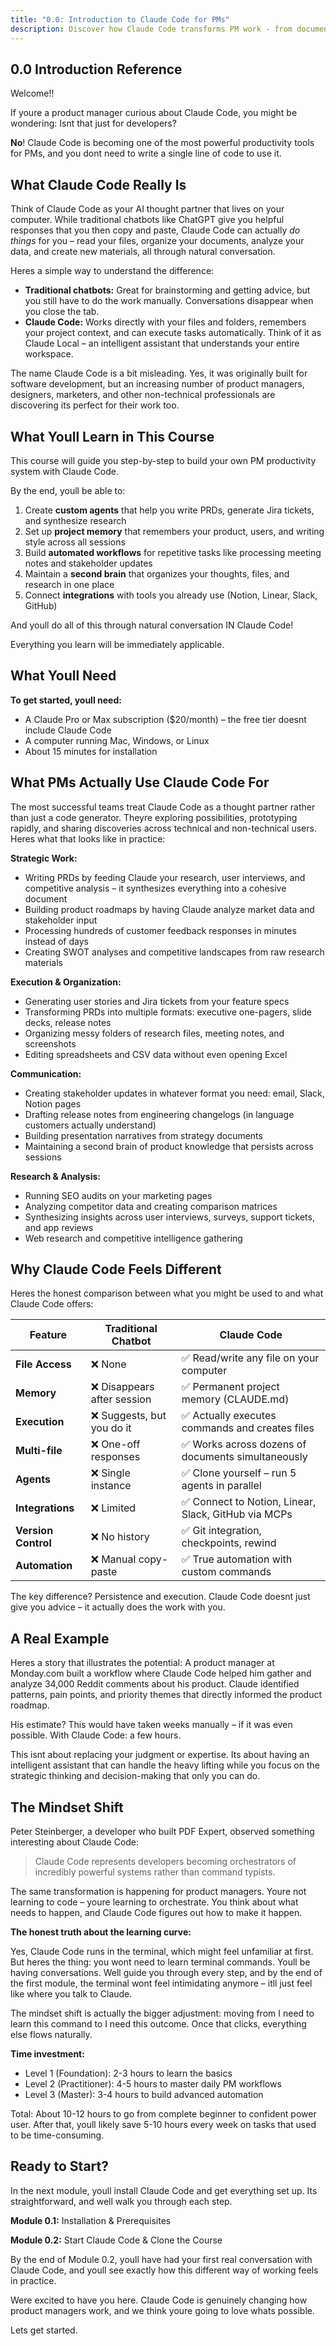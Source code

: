 ```yaml
---
title: "0.0: Introduction to Claude Code for PMs"
description: Discover how Claude Code transforms PM work - from documentation to data analysis
---
```



## 0.0 Introduction Reference

Welcome!!

If youre a product manager curious about Claude Code, you might be wondering: Isnt that just for developers?

**No**! Claude Code is becoming one of the most powerful productivity tools for PMs, and you dont need to write a single line of code to use it.

## What Claude Code Really Is

Think of Claude Code as your AI thought partner that lives on your computer. While traditional chatbots like ChatGPT give you helpful responses that you then copy and paste, Claude Code can actually *do things* for you – read your files, organize your documents, analyze your data, and create new materials, all through natural conversation.

Heres a simple way to understand the difference:

- **Traditional chatbots:** Great for brainstorming and getting advice, but you still have to do the work manually. Conversations disappear when you close the tab.
- **Claude Code:** Works directly with your files and folders, remembers your project context, and can execute tasks automatically. Think of it as Claude Local – an intelligent assistant that understands your entire workspace.

The name Claude Code is a bit misleading. Yes, it was originally built for software development, but an increasing number of product managers, designers, marketers, and other non-technical professionals are discovering its perfect for their work too.

## What Youll Learn in This Course

This course will guide you step-by-step to build your own PM productivity system with Claude Code.

By the end, youll be able to:

1. Create **custom agents** that help you write PRDs, generate Jira tickets, and synthesize research
2. Set up **project memory** that remembers your product, users, and writing style across all sessions
3. Build **automated workflows** for repetitive tasks like processing meeting notes and stakeholder updates
4. Maintain a **second brain** that organizes your thoughts, files, and research in one place
5. Connect **integrations** with tools you already use (Notion, Linear, Slack, GitHub)

And youll do all of this through natural conversation IN Claude Code!

Everything you learn will be immediately applicable.

## What Youll Need

**To get started, youll need:**
- A Claude Pro or Max subscription ($20/month) – the free tier doesnt include Claude Code
- A computer running Mac, Windows, or Linux
- About 15 minutes for installation

## What PMs Actually Use Claude Code For

The most successful teams treat Claude Code as a thought partner rather than just a code generator. Theyre exploring possibilities, prototyping rapidly, and sharing discoveries across technical and non-technical users. Heres what that looks like in practice:

**Strategic Work:**
- Writing PRDs by feeding Claude your research, user interviews, and competitive analysis – it synthesizes everything into a cohesive document
- Building product roadmaps by having Claude analyze market data and stakeholder input
- Processing hundreds of customer feedback responses in minutes instead of days
- Creating SWOT analyses and competitive landscapes from raw research materials

**Execution & Organization:**
- Generating user stories and Jira tickets from your feature specs
- Transforming PRDs into multiple formats: executive one-pagers, slide decks, release notes
- Organizing messy folders of research files, meeting notes, and screenshots
- Editing spreadsheets and CSV data without even opening Excel

**Communication:**
- Creating stakeholder updates in whatever format you need: email, Slack, Notion pages
- Drafting release notes from engineering changelogs (in language customers actually understand)
- Building presentation narratives from strategy documents
- Maintaining a second brain of product knowledge that persists across sessions

**Research & Analysis:**
- Running SEO audits on your marketing pages
- Analyzing competitor data and creating comparison matrices
- Synthesizing insights across user interviews, surveys, support tickets, and app reviews
- Web research and competitive intelligence gathering

## Why Claude Code Feels Different

Heres the honest comparison between what you might be used to and what Claude Code offers:

| Feature | Traditional Chatbot | Claude Code |
|---------|---------------------|-------------|
| **File Access** | ❌ None | ✅ Read/write any file on your computer |
| **Memory** | ❌ Disappears after session | ✅ Permanent project memory (CLAUDE.md) |
| **Execution** | ❌ Suggests, but you do it | ✅ Actually executes commands and creates files |
| **Multi-file** | ❌ One-off responses | ✅ Works across dozens of documents simultaneously |
| **Agents** | ❌ Single instance | ✅ Clone yourself – run 5 agents in parallel |
| **Integrations** | ❌ Limited | ✅ Connect to Notion, Linear, Slack, GitHub via MCPs |
| **Version Control** | ❌ No history | ✅ Git integration, checkpoints, rewind |
| **Automation** | ❌ Manual copy-paste | ✅ True automation with custom commands |

The key difference? Persistence and execution. Claude Code doesnt just give you advice – it actually does the work with you.

## A Real Example

Heres a story that illustrates the potential: A product manager at Monday.com built a workflow where Claude Code helped him gather and analyze 34,000 Reddit comments about his product. Claude identified patterns, pain points, and priority themes that directly informed the product roadmap.

His estimate? This would have taken weeks manually – if it was even possible. With Claude Code: a few hours.

This isnt about replacing your judgment or expertise. Its about having an intelligent assistant that can handle the heavy lifting while you focus on the strategic thinking and decision-making that only you can do.


## The Mindset Shift

Peter Steinberger, a developer who built PDF Expert, observed something interesting about Claude Code:

> Claude Code represents developers becoming orchestrators of incredibly powerful systems rather than command typists.

The same transformation is happening for product managers. Youre not learning to code – youre learning to orchestrate. You think about what needs to happen, and Claude Code figures out how to make it happen.

**The honest truth about the learning curve:**

Yes, Claude Code runs in the terminal, which might feel unfamiliar at first. But heres the thing: you wont need to learn terminal commands. Youll be having conversations. Well guide you through every step, and by the end of the first module, the terminal wont feel intimidating anymore – itll just feel like where you talk to Claude.

The mindset shift is actually the bigger adjustment: moving from I need to learn this command to I need this outcome. Once that clicks, everything else flows naturally.

**Time investment:**
- Level 1 (Foundation): 2-3 hours to learn the basics
- Level 2 (Practitioner): 4-5 hours to master daily PM workflows
- Level 3 (Master): 3-4 hours to build advanced automation

Total: About 10-12 hours to go from complete beginner to confident power user. After that, youll likely save 5-10 hours every week on tasks that used to be time-consuming.

## Ready to Start?

In the next module, youll install Claude Code and get everything set up. Its straightforward, and well walk you through each step.

**Module 0.1:** Installation & Prerequisites

**Module 0.2:** Start Claude Code & Clone the Course

By the end of Module 0.2, youll have had your first real conversation with Claude Code, and youll see exactly how this different way of working feels in practice.

Were excited to have you here. Claude Code is genuinely changing how product managers work, and we think youre going to love whats possible.

Lets get started.
